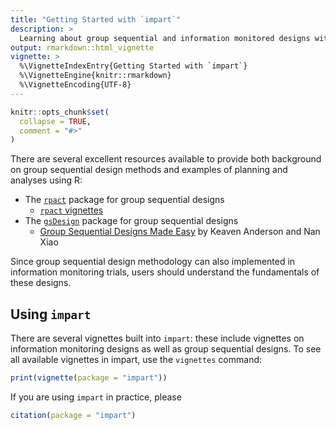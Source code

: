 ```yaml
---
title: "Getting Started with `impart`"
description: >
  Learning about group sequential and information monitored designs with `impart`
output: rmarkdown::html_vignette
vignette: >
  %\VignetteIndexEntry{Getting Started with `impart`}
  %\VignetteEngine{knitr::rmarkdown}
  %\VignetteEncoding{UTF-8}
---
```


```r
knitr::opts_chunk$set(
  collapse = TRUE,
  comment = "#>"
)
```

There are several excellent resources available to provide both background on group sequential design methods and examples of planning and analyses using R:

  - The [`rpact`](https://www.rpact.org/) package for group sequential designs
    - [`rpact` vignettes](https://www.rpact.org/#vignettes)
  - The [`gsDesign`](https://keaven.github.io/gsDesign/) package for group sequential designs
    - [Group Sequential Designs Made Easy](https://keaven.github.io/gsd-shiny/) by Keaven Anderson and Nan Xiao

Since group sequential design methodology can also implemented in information monitoring trials, users should understand the fundamentals of these designs.




## Using `impart`

There are several vignettes built into `impart`: these include vignettes on information monitoring designs as well as group sequential designs. To see all available vignettes in impart, use the `vignettes` command:

```r
print(vignette(package = "impart"))
```


If you are using `impart` in practice, please 

```r
citation(package = "impart")
```

